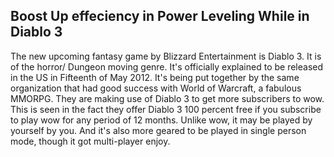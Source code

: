 ==Boost Up effeciency in Power Leveling While in Diablo 3==
The new upcoming fantasy game by Blizzard Entertainment is Diablo 3. It is of the horror/ Dungeon moving genre. It's officially explained to be released in the US in Fifteenth of May 2012. It's being put together by the same organization that had good success with World of Warcraft, a fabulous MMORPG. They are making use of Diablo 3 to get more subscribers to wow. This is seen in the fact they offer Diablo 3 100 percent free if you subscribe to play wow for any period of 12 months. Unlike wow, it may be played by yourself by you. And it's also more geared to be played in single person mode, though it got multi-player enjoy.
